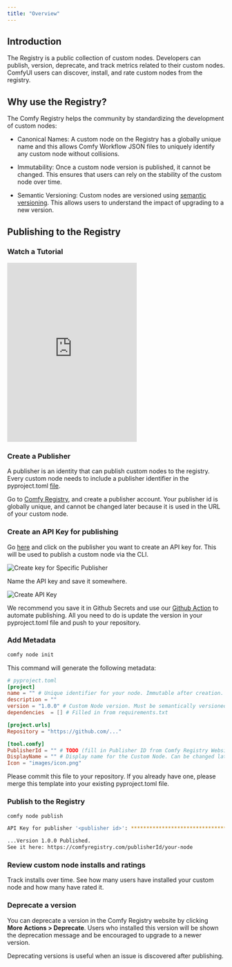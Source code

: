 ```yaml
---
title: "Overview"
---
```


## Introduction

The Registry is a public collection of custom nodes. Developers can publish, version, deprecate, and track metrics related to their custom nodes. ComfyUI users can discover, install, and rate custom nodes from the registry.

## Why use the Registry?

The Comfy Registry helps the community by standardizing the development of custom nodes:

- Canonical Names: A custom node on the Registry has a globally unique name and this allows Comfy Workflow JSON files to uniquely identify any custom node without collisions.

- Immutability: Once a custom node version is published, it cannot be changed. This ensures that users can rely on the stability of the custom node over time.

- Semantic Versioning: Custom nodes are versioned using [semantic versioning](https://semver.org/). This allows users to understand the impact of upgrading to a new version.

## Publishing to the Registry

### Watch a Tutorial

<iframe height="415" src="https://www.youtube.com/embed/WhOZZOgBggU?si=6TyvhJJadmQ65uXC" title="YouTube video player" frameborder="0" allow="accelerometer; autoplay; clipboard-write; encrypted-media; gyroscope; picture-in-picture; web-share" referrerpolicy="strict-origin-when-cross-origin" allowfullscreen style={{ width: "100%", borderRadius: "0.5rem" }}></iframe>

### Create a Publisher

A publisher is an identity that can publish custom nodes to the registry. Every custom node needs to include a publisher identifier in the pyproject.toml [file]().

Go to [Comfy Registry](https://comfyregistry.org), and create a publisher account. Your publisher id is globally unique, and cannot be changed later because it is used in the URL of your custom node.


### Create an API Key for publishing

Go [here](https://comfyregistry.org/nodes) and click on the publisher you want to create an API key for. This will be used to publish a custom node via the CLI. 

![Create key for Specific Publisher](/images/pat-1.png)

Name the API key and save it somewhere.

![Create API Key](/images/pat-2.png)

<Warning> We recommend you save it in Github Secrets and use our [Github Action](https://github.com/robinjhuang/publish-node-action) to automate publishing. All you need to do is update the version in your pyproject.toml file and push to your repository.</Warning>

### Add Metadata

```bash
comfy node init
```

This command will generate the following metadata:

```toml
# pyproject.toml
[project]
name = "" # Unique identifier for your node. Immutable after creation.
description = ""
version = "1.0.0" # Custom Node version. Must be semantically versioned.
dependencies  = [] # Filled in from requirements.txt

[project.urls]
Repository = "https://github.com/..."

[tool.comfy]
PublisherId = "" # TODO (fill in Publisher ID from Comfy Registry Website).
DisplayName = "" # Display name for the Custom Node. Can be changed later.
Icon = "images/icon.png"
```

Please commit this file to your repository. If you already have one, please merge this template into your existing pyproject.toml file.

### Publish to the Registry

```bash
comfy node publish

API Key for publisher '<publisher id>': ****************************************************

...Version 1.0.0 Published. 
See it here: https://comfyregistry.com/publisherId/your-node
```

### Review custom node installs and ratings

Track installs over time. See how many users have installed your custom node and how many have rated it.


### Deprecate a version

You can deprecate a version in the Comfy Registry website by clicking **More Actions > Deprecate**. Users who installed this version will be shown the deprecation message and be encouraged to upgrade to a newer version.

Deprecating versions is useful when an issue is discovered after publishing.
